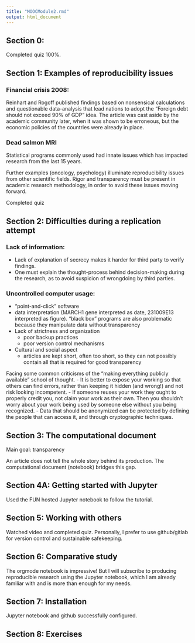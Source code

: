 ```yaml
---
title: "MOOCModule2.rmd"
output: html_document
---
```

## Section 0:
Completed quiz 100%.

## Section 1: Examples of reproducibility issues

### Financial crisis 2008:
Reinhart and Rogoff published findings based on nonsensical calculations and questionable data-analysis that lead nations to adopt the "Foreign debt should not exceed 90% of GDP" idea. The article was cast aside by the academic community later, when it was shown to be erroneous, but the economic policies of the countries were already in place.

### Dead salmon MRI
Statistical programs commonly used had innate issues which has impacted research from the last 15 years.

Further examples (oncology, psychology) illuminate reproducibility issues from other scientific fields. Rigor and transparency must be present in academic research methodology, in order to avoid these issues moving forward.

Completed quiz

## Section 2: Difficulties during a replication attempt

### Lack of information:
- Lack of explanation of secrecy makes it harder for third party to verify findings.
- One must explain the thought-process behind decision-making during the research, as to avoid suspicion of wrongdoing by third parties.

### Uncontrolled computer usage:
- "point-and-click" software
- data interpretation (MARCH1 gene interpreted as date, 231009E13 interpreted as figure). "black box" programs are also problematic because they manipulate data without transparency
- Lack of strictness and organization
  - poor backup practices
  - poor version control mechanisms
- Cultural and social aspect
  - articles are kept short, often too short, so they can not possibly contain all that is required for good transparency

Facing some common criticisms of the "making everything publicly available" school of thought.
- It is better to expose your working so that others can find errors, rather than keeping it hidden (and wrong!) and not risk looking incompetent.
- If someone reuses your work they ought to properly credit you, not claim your work as their own. Then you shouldn't worry about your work being used by someone else without you being recognized.
- Data that should be anonymized can be protected by defining the people that can access it, and through cryptographic techniques.

## Section 3: The computational document
Main goal: transparency

An article does not tell the whole story behind its production. The computational document (notebook) bridges this gap.

## Section 4A: Getting started with Jupyter

Used the FUN hosted Jupyter notebook to follow the tutorial.

## Section 5: Working with others

Watched video and completed quiz. Personally, I prefer to use github/gitlab for version control and sustainable safekeeping.

## Section 6: Comparative study

The orgmode notebook is impressive! But I will subscribe to producing reproducible research using the Jupyter notebook, which I am already familiar with and is more than enough for my needs.

## Section 7: Installation
Jupyter notebook and github successfully configured.

## Section 8: Exercises





